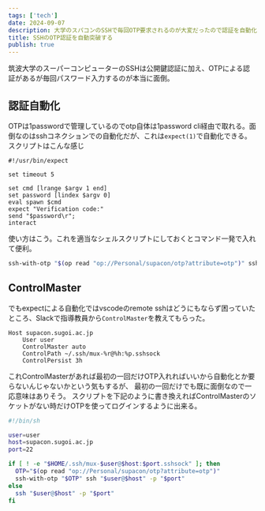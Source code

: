 ```yaml
---
tags: ['tech']
date: 2024-09-07
description: 大学のスパコンのSSHで毎回OTP要求されるのが大変だったので認証を自動化した
title: SSHのOTP認証を自動突破する
publish: true
---
```


筑波大学のスーパーコンピューターのSSHは公開鍵認証に加え、OTPによる認証があるが毎回パスワード入力するのが本当に面倒。

## 認証自動化

OTPは1passwordで管理しているのでotp自体は1password cli経由で取れる。面倒なのはsshコネクションでの自動化だが、これは`expect(1)`で自動化できる。
スクリプトはこんな感じ

```expect title:ssh-with-otp
#!/usr/bin/expect

set timeout 5

set cmd [lrange $argv 1 end]
set password [lindex $argv 0]
eval spawn $cmd
expect "Verification code:"
send "$password\r";
interact
```

使い方はこう。これを適当なシェルスクリプトにしておくとコマンド一発で入れて便利。

```bash
ssh-with-otp "$(op read "op://Personal/supacon/otp?attribute=otp")" ssh user@supacon.sugoi.ac.jp
```

## ControlMaster

でもexpectによる自動化ではvscodeのremote sshはどうにもならず困っていたところ、Slackで指導教員から`ControlMaster`を教えてもらった。

```text
Host supacon.sugoi.ac.jp
    User user
    ControlMaster auto
    ControlPath ~/.ssh/mux-%r@%h:%p.sshsock
    ControlPersist 3h
```

これControlMasterがあれば最初の一回だけOTP入れればいいから自動化とか要らないんじゃないかという気もするが、
最初の一回だけでも既に面倒なので一応意味はありそう。
スクリプトを下記のように書き換えればControlMasterのソケットがない時だけOTPを使ってログインするように出来る。

```bash
#!/bin/sh

user=user
host=supacon.sugoi.ac.jp
port=22

if [ ! -e "$HOME/.ssh/mux-$user@$host:$port.sshsock" ]; then
  OTP="$(op read "op://Personal/supacon/otp?attribute=otp")"
  ssh-with-otp "$OTP" ssh "$user@$host" -p "$port"
else
  ssh "$user@$host" -p "$port"
fi
```
